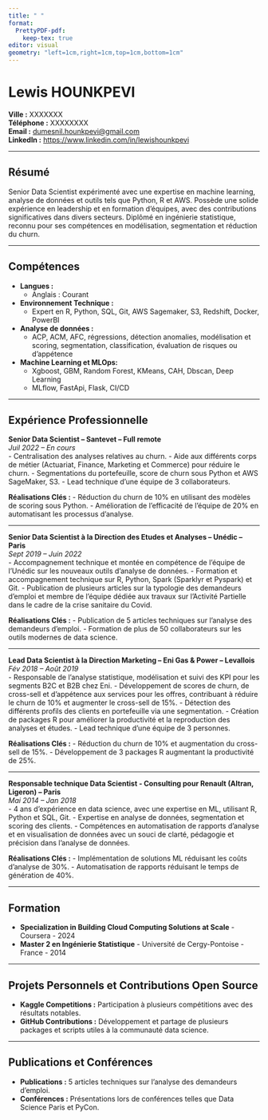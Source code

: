 ```yaml
---
title: " "
format:
  PrettyPDF-pdf:
    keep-tex: true
editor: visual
geometry: "left=1cm,right=1cm,top=1cm,bottom=1cm"
---
```


# Lewis HOUNKPEVI

**Ville :** XXXXXXX\
**Téléphone :** XXXXXXXX\
**Email :** [dumesnil.hounkpevi\@gmail.com](mailto:dumesnil.hounkpevi@gmail.com)\
**LinkedIn :** <https://www.linkedin.com/in/lewishounkpevi>

------------------------------------------------------------------------

## Résumé

Senior Data Scientist expérimenté avec une expertise en machine learning, analyse de données et outils tels que Python, R et AWS. Possède une solide expérience en leadership et en formation d'équipes, avec des contributions significatives dans divers secteurs. Diplômé en ingénierie statistique, reconnu pour ses compétences en modélisation, segmentation et réduction du churn.

------------------------------------------------------------------------

## Compétences

-   **Langues :**
    -   Anglais : Courant
-   **Environnement Technique :**
    -   Expert en R, Python, SQL, Git, AWS Sagemaker, S3, Redshift, Docker, PowerBI
-   **Analyse de données :**
    -   ACP, ACM, AFC, régressions, détection anomalies, modélisation et scoring, segmentation, classification, évaluation de risques ou d’appétence
-   **Machine Learning et MLOps:**
    -   Xgboost, GBM, Random Forest, KMeans, CAH, Dbscan, Deep Learning
    -   MLflow, FastApi, Flask, CI/CD

------------------------------------------------------------------------

## Expérience Professionnelle

**Senior Data Scientist – Santevet – Full remote**\
*Juil 2022 – En cours*\
- Centralisation des analyses relatives au churn. - Aide aux différents corps de métier (Actuariat, Finance, Marketing et Commerce) pour réduire le churn. - Segmentations du portefeuille, score de churn sous Python et AWS SageMaker, S3. - Lead technique d’une équipe de 3 collaborateurs.

**Réalisations Clés :** - Réduction du churn de 10% en utilisant des modèles de scoring sous Python. - Amélioration de l’efficacité de l’équipe de 20% en automatisant les processus d’analyse.

------------------------------------------------------------------------

**Senior Data Scientist à la Direction des Etudes et Analyses – Unédic – Paris**\
*Sept 2019 – Juin 2022*\
- Accompagnement technique et montée en compétence de l'équipe de l'Unédic sur les nouveaux outils d'analyse de données. - Formation et accompagnement technique sur R, Python, Spark (Sparklyr et Pyspark) et Git. - Publication de plusieurs articles sur la typologie des demandeurs d’emploi et membre de l’équipe dédiée aux travaux sur l'Activité Partielle dans le cadre de la crise sanitaire du Covid.

**Réalisations Clés :** - Publication de 5 articles techniques sur l'analyse des demandeurs d’emploi. - Formation de plus de 50 collaborateurs sur les outils modernes de data science.

------------------------------------------------------------------------

**Lead Data Scientist à la Direction Marketing – Eni Gas & Power – Levallois**\
*Fév 2018 – Août 2019*\
- Responsable de l'analyse statistique, modélisation et suivi des KPI pour les segments B2C et B2B chez Eni. - Développement de scores de churn, de cross-sell et d'appétence aux services pour les offres, contribuant à réduire le churn de 10% et augmenter le cross-sell de 15%. - Détection des différents profils des clients en portefeuille via une segmentation. - Création de packages R pour améliorer la productivité et la reproduction des analyses et études. - Lead technique d’une équipe de 3 personnes.

**Réalisations Clés :** - Réduction du churn de 10% et augmentation du cross-sell de 15%. - Développement de 3 packages R augmentant la productivité de 25%.

------------------------------------------------------------------------

**Responsable technique Data Scientist - Consulting pour Renault (Altran, Ligeron) – Paris**\
*Mai 2014 – Jan 2018*\
- 4 ans d’expérience en data science, avec une expertise en ML, utilisant R, Python et SQL, Git. - Expertise en analyse de données, segmentation et scoring des clients. - Compétences en automatisation de rapports d'analyse et en visualisation de données avec un souci de clarté, pédagogie et précision dans l'analyse de données.

**Réalisations Clés :** - Implémentation de solutions ML réduisant les coûts d'analyse de 30%. - Automatisation de rapports réduisant le temps de génération de 40%.

------------------------------------------------------------------------

## Formation

-   **Specialization in Building Cloud Computing Solutions at Scale** - Coursera - 2024
-   **Master 2 en Ingénierie Statistique** - Université de Cergy-Pontoise - France - 2014

------------------------------------------------------------------------

## Projets Personnels et Contributions Open Source

-   **Kaggle Competitions :** Participation à plusieurs compétitions avec des résultats notables.
-   **GitHub Contributions :** Développement et partage de plusieurs packages et scripts utiles à la communauté data science.

------------------------------------------------------------------------

## Publications et Conférences

-   **Publications :** 5 articles techniques sur l'analyse des demandeurs d’emploi.
-   **Conférences :** Présentations lors de conférences telles que Data Science Paris et PyCon.
